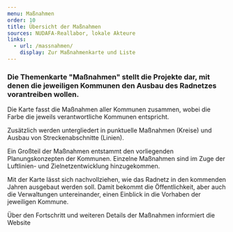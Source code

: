 ```yaml
---
menu: Maßnahmen
order: 10
title: Übersicht der Maßnahmen
sources: NUDAFA-Reallabor, lokale Akteure
links:
  - url: /massnahmen/
    display: Zur Maßnahmenkarte und Liste
---
```

### Die Themenkarte "Maßnahmen" stellt die Projekte dar, mit denen die jeweiligen Kommunen den Ausbau des Radnetzes vorantreiben wollen.&#x20;

Die Karte fasst die Maßnahmen aller Kommunen zusammen, wobei die Farbe die jeweils verantwortliche Kommunen entspricht.&#x20;

Zusätzlich werden untergliedert in punktuelle Maßnahmen (Kreise) und Ausbau von Streckenabschnitte (Linien).&#x20;

Ein Großteil der Maßnahmen entstammt den vorliegenden Planungskonzepten der Kommunen. Einzelne Maßnahmen sind im Zuge der Luftlinien- und Zielnetzentwicklung hinzugekommen.&#x20;

Mit der Karte lässt sich nachvollziehen, wie das Radnetz in den kommenden Jahren ausgebaut werden soll. Damit bekommt die Öffentlichkeit, aber auch die Verwaltungen untereinander, einen Einblick in die Vorhaben der jeweiligen Kommune.&#x20;

Über den Fortschritt und weiteren Details der Maßnahmen informiert die Website <TextLinkArrow href="/massnahmen/" display="&#x22;Zu den Maßnahmen&#x22;" external={false} />
